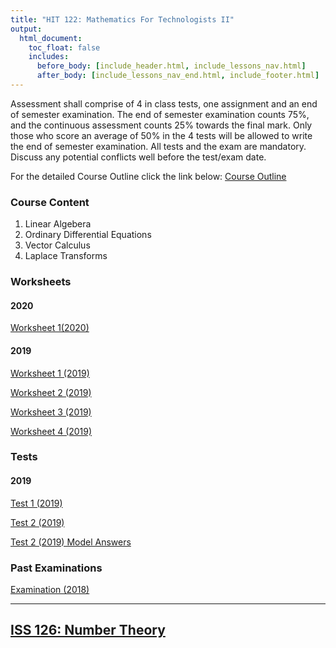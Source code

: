 ```yaml
---
title: "HIT 122: Mathematics For Technologists II"
output:
  html_document:
    toc_float: false
    includes:
      before_body: [include_header.html, include_lessons_nav.html]
      after_body: [include_lessons_nav_end.html, include_footer.html]
---
```


Assessment shall comprise of 4 in class tests, one assignment and an end of semester examination. The end of semester examination counts 75%, and the continuous assessment counts 25% towards the final mark. Only those who score an average of 50% in the 4 tests will be allowed to write the end of semester 
examination. All tests and the exam are mandatory. Discuss any potential conflicts well before the test/exam date.

For the detailed Course Outline click the link below:
[Course Outline](https://drive.google.com/open?id=1n_ke-u-6ycHlVj-Rmmlev3IhWfQcGbg8)

### Course Content
(@) Linear Algebera
(@) Ordinary Differential Equations
(@) Vector Calculus
(@) Laplace Transforms

### Worksheets

#### **2020**

[Worksheet 1(2020)](https://drive.google.com/open?id=13pMST2W6B8Ytjfa8lRZQnlEUL2usWvQ3)



#### **2019**

[Worksheet 1 (2019)](https://drive.google.com/file/d/1QqQITzFhzlM4vkRXTLAVYAdOmQDvzbQB/view?usp=sharing)

[Worksheet 2 (2019)](https://drive.google.com/open?id=12rwyzSwLbLq3S93RXslBDMypVWC5bdkw)

[Worksheet 3 (2019)](https://drive.google.com/open?id=1YuUfzEW_uXZAvT6iYt6SMN0-Kwz60GuJ)

[Worksheet 4 (2019)](https://drive.google.com/open?id=1FDQKATnF181PFbl25VIiZMDLAfECIqAn)

### Tests

#### **2019**
[Test 1 (2019)](https://drive.google.com/open?id=1uLLuLDuV09GWLf1eFqzjjjFKkA72_9kK)

[Test 2 (2019)](https://drive.google.com/open?id=1_bjGbG5N-Rzngg_dOQlKYbto8HgXd0S5)

[Test 2 (2019) Model Answers](https://drive.google.com/open?id=1-U3Pcgm4TlU_6PLmX1GUDPsY-Kkzk5H-)

### Past Examinations

[Examination (2018)](https://drive.google.com/open?id=1s15c_IJ54QyOlM_Sak4a23tvsxnOD3Vj)


***
## [ISS 126: Number Theory](lesson-3.html){.continue-link}
